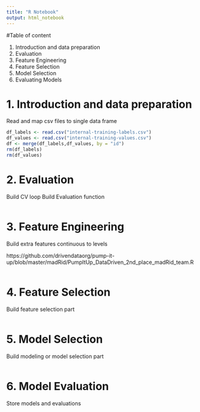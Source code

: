 ```yaml
---
title: "R Notebook"
output: html_notebook
---
```


#Table of content

1. Introduction and data preparation
2. Evaluation
3. Feature Engineering
4. Feature Selection
5. Model Selection
6. Evaluating Models

# 1. Introduction and data preparation

Read and map csv files to single data frame

```r

df_labels <- read.csv("internal-training-labels.csv")
df_values <- read.csv("internal-training-values.csv")
df <- merge(df_labels,df_values, by = "id")
rm(df_labels)
rm(df_values)

```


# 2. Evaluation

Build CV loop
Build Evaluation function


```r

```

# 3. Feature Engineering

Build extra features
continuous to levels

https://github.com/drivendataorg/pump-it-up/blob/master/madRid/PumpItUp_DataDriven_2nd_place_madRid_team.R


```r

```

# 4. Feature Selection

Build feature selection part

```r

```

# 5. Model Selection

Build modeling or model selection part

```r

```

# 6. Model Evaluation

Store models and evaluations

```r

```

